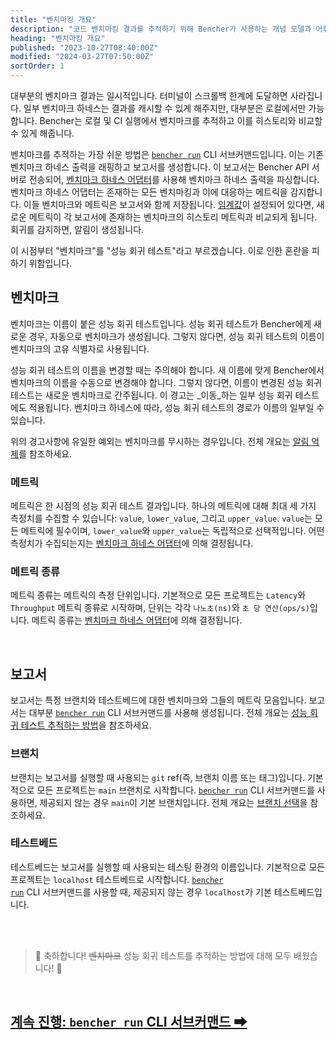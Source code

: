 ```yaml
---
title: "벤치마킹 개요"
description: "코드 벤치마킹 결과를 추적하기 위해 Bencher가 사용하는 개념 모델과 어휘"
heading: "벤치마킹 개요"
published: "2023-10-27T08:40:00Z"
modified: "2024-03-27T07:50:00Z"
sortOrder: 1
---
```


대부분의 벤치마크 결과는 일시적입니다.
터미널이 스크롤백 한계에 도달하면 사라집니다.
일부 벤치마크 하네스는 결과를 캐시할 수 있게 해주지만, 대부분은 로컬에서만 가능합니다.
Bencher는 로컬 및 CI 실행에서 벤치마크를 추적하고 이를 히스토리와 비교할 수 있게 해줍니다.

벤치마크를 추적하는 가장 쉬운 방법은 <code><a href="/ko/docs/explanation/bencher-run/">bencher run</a></code> CLI 서브커맨드입니다.
이는 기존 벤치마크 하네스 출력을 래핑하고 보고서를 생성합니다.
이 보고서는 Bencher API 서버로 전송되어, [벤치마크 하네스 어댑터](/ko/docs/explanation/adapters/)를 사용해 벤치마크 하네스 출력을 파싱합니다.
벤치마크 하네스 어댑터는 존재하는 모든 벤치마킹과 이에 대응하는 메트릭을 감지합니다.
이들 벤치마크와 메트릭은 보고서와 함께 저장됩니다.
[임계값](/ko/docs/explanation/thresholds/)이 설정되어 있다면, 새로운 메트릭이 각 보고서에 존재하는 벤치마크의 히스토리 메트릭과 비교되게 됩니다.
회귀를 감지하면, 알림이 생성됩니다.

이 시점부터 "벤치마크"를 "성능 회귀 테스트"라고 부르겠습니다. 이로 인한 혼란을 피하기 위함입니다.

## 벤치마크
벤치마크는 이름이 붙은 성능 회귀 테스트입니다.
성능 회귀 테스트가 Bencher에게 새로운 경우, 자동으로 벤치마크가 생성됩니다.
그렇지 않다면, 성능 회귀 테스트의 이름이 벤치마크의 고유 식별자로 사용됩니다.

성능 회귀 테스트의 이름을 변경할 때는 주의해야 합니다.
새 이름에 맞게 Bencher에서 벤치마크의 이름을 수동으로 변경해야 합니다.
그렇지 않다면, 이름이 변경된 성능 회귀 테스트는 새로운 벤치마크로 간주됩니다.
이 경고는 _이동_하는 일부 성능 회귀 테스트에도 적용됩니다.
벤치마크 하네스에 따라, 성능 회귀 테스트의 경로가 이름의 일부일 수 있습니다.

위의 경고사항에 유일한 예외는 벤치마크를 무시하는 경우입니다. 전체 개요는 [알림 억제](/ko/docs/explanation/thresholds/)를 참조하세요.

### 메트릭
메트릭은 한 시점의 성능 회귀 테스트 결과입니다.
하나의 메트릭에 대해 최대 세 가지 측정치를 수집할 수 있습니다: `value`, `lower_value`, 그리고 `upper_value`.
`value`는 모든 메트릭에 필수이며, `lower_value`와 `upper_value`는 독립적으로 선택적입니다.
어떤 측정치가 수집되는지는 [벤치마크 하네스 어댑터](/ko/docs/explanation/adapters/)에 의해 결정됩니다.

### 메트릭 종류
메트릭 종류는 메트릭의 측정 단위입니다.
기본적으로 모든 프로젝트는 `Latency`와 `Throughput` 메트릭 종류로 시작하며,
단위는 각각 `나노초(ns)`와 `초 당 연산(ops/s)`입니다.
메트릭 종류는 [벤치마크 하네스 어댑터](/ko/docs/explanation/adapters/)에 의해 결정됩니다.

<br />

## 보고서
보고서는 특정 브랜치와 테스트베드에 대한 벤치마크와 그들의 메트릭 모음입니다.
보고서는 대부분 <code><a href="/ko/docs/explanation/bencher-run/">bencher run</a></code> CLI 서브커맨드를 사용해 생성됩니다.
전체 개요는 [성능 회귀 테스트 추적하는 방법](/ko/docs/how-to/track-benchmarks/)을 참조하세요.

### 브랜치
브랜치는 보고서를 실행할 때 사용되는 `git` ref(즉, 브랜치 이름 또는 태그)입니다.
기본적으로 모든 프로젝트는 `main` 브랜치로 시작합니다.
<code><a href="/ko/docs/explanation/bencher-run/">bencher run</a></code> CLI 서브커맨드를 사용하면,
제공되지 않는 경우 `main`이 기본 브랜치입니다.
전체 개요는 [브랜치 선택](/ko/docs/explanation/branch-selection/)을 참조하세요.

### 테스트베드
테스트베드는 보고서를 실행할 때 사용되는 테스팅 환경의 이름입니다.
기본적으로 모든 프로젝트는 `localhost` 테스트베드로 시작합니다.
<code><a href="/ko/docs/explanation/bencher-run/">bencher run</a></code> CLI 서브커맨드를 사용할 때,
제공되지 않는 경우 `localhost`가 기본 테스트베드입니다.

<br />
<br />

> 🐰 축하합니다! ~~벤치마크~~ 성능 회귀 테스트를 추적하는 방법에 대해 모두 배웠습니다! 🎉

<br/>

<h2><a href="/ko/docs/explanation/bencher-run/">계속 진행: <code>bencher run</code> CLI 서브커맨드 ➡</a></h2>
